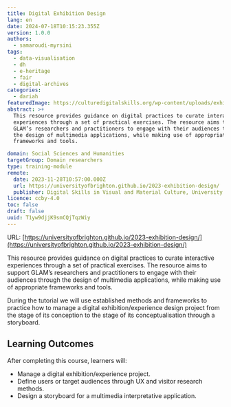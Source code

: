 ```yaml
---
title: Digital Exhibition Design
lang: en
date: 2024-07-18T10:15:23.355Z
version: 1.0.0
authors:
  - samaroudi-myrsini
tags:
  - data-visualisation
  - dh
  - e-heritage
  - fair
  - digital-archives
categories:
  - dariah
featuredImage: https://culturedigitalskills.org/wp-content/uploads/exhibitiondesign_poster.png
abstract: >+
  This resource provides guidance on digital practices to curate interactive
  experiences through a set of practical exercises. The resource aims to support
  GLAM’s researchers and practitioners to engage with their audiences through
  the design of multimedia applications, while making use of appropriate
  frameworks and tools.

domain: Social Sciences and Humanities
targetGroup: Domain researchers
type: training-module
remote:
  date: 2023-11-28T10:57:00.000Z
  url: https://universityofbrighton.github.io/2023-exhibition-design/
  publisher: Digital Skills in Visual and Material Culture, University of Brighton
licence: ccby-4.0
toc: false
draft: false
uuid: T1yw9djjK9smCQjTqzWiy
---
```

URL: [https://universityofbrighton.github.io/2023-exhibition-design/](https://universityofbrighton.github.io/2023-exhibition-design/)

This resource provides guidance on digital practices to curate interactive experiences through a set of practical exercises. The resource aims to support GLAM’s researchers and practitioners to engage with their audiences through the design of multimedia applications, while making use of appropriate frameworks and tools.

During the tutorial we will use established methods and frameworks to practice how to manage a digital exhibition/experience design project from the stage of its conception to the stage of its conceptualisation through a storyboard.

## **Learning Outcomes**

After completing this course, learners will:

- Manage a digital exhibition/experience project.
- Define users or target audiences through UX and visitor research methods.
- Design a storyboard for a multimedia interpretative application.

<ExternalResource title="Interested in learning more?" subtitle="Check out the tutorial: Digital Exhibition Design" url="https://universityofbrighton.github.io/2023-exhibition-design/" />
